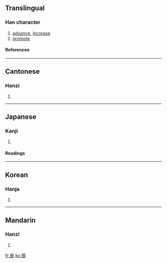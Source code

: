 {{see|晋}}

==Translingual==
===Han character===
{{Han char|rn=72|rad=日|as=06|sn=10|four=1060<sub>1</sub>|canj=一戈戈日 (MIIA)}}
# [[advance]], [[increase]]
# [[promote]]
====References====
{{Han ref|kx=0494.310|dkj=13898|dj=0860.070|hdz=21507.030|uh=6649|ud=26185|bh=AECA|bd=44746}}
----
==Cantonese==
===Hanzi===
{{yue-hanzi|jyut=|y=jeun3}}
# {{defn|Cantonese}}
----
==Japanese==
===Kanji===
{{ja-kanji|grade=|rs=日06}}
# {{defn|Japanese}} 
====Readings====
{{ja-readings|on=[[しん]] (shin), [[せん]] (sen)|kun=[[すすむ]] (susumu), [[おさえる]] (osaeru), [[つつしむ]] (tsutsushimu)}}
----
==Korean==
===Hanja===
{{ko-hanja|hangeul=진|eumhun=|rv=jin|mr=chin|y=cin}}
# {{defn|Korean}}
----
==Mandarin==
===Hanzi===
{{cmn-hanzi|sim=晋|pin=[[jìn]] (jin4)|wg=chin<sup>4</sup>}}
# {{defn|Mandarin}}

[[fr:晉]]
[[ko:晉]]